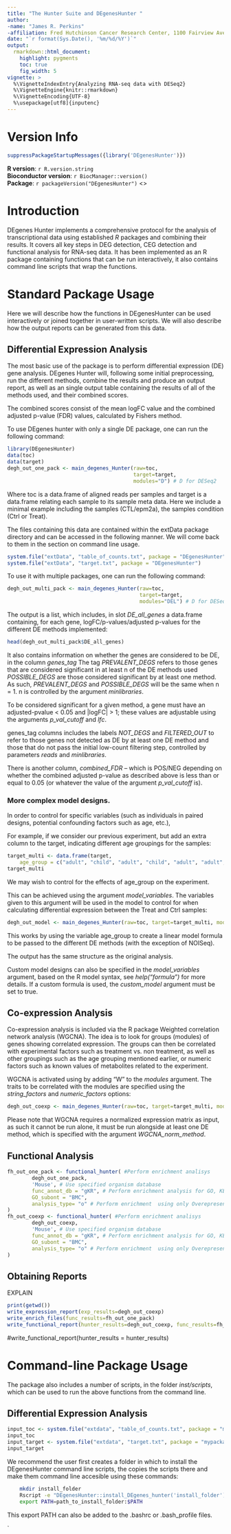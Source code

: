 ```yaml
---
title: "The Hunter Suite and DEgenesHunter "
author:
-name: "James R. Perkins"
-affiliation: Fred Hutchinson Cancer Research Center, 1100 Fairview Ave. N., P.O. Box 19024, Seattle, WA, USA 98109–1024
date: "`r format(Sys.Date(), '%m/%d/%Y')`"
output:
  rmarkdown::html_document:
    highlight: pygments
    toc: true
    fig_width: 5
vignette: >
  %\VignetteIndexEntry{Analyzing RNA-seq data with DESeq2}
  %\VignetteEngine{knitr::rmarkdown}
  %\VignetteEncoding{UTF-8}
  %\usepackage[utf8]{inputenc}
---
```


# Version Info
```r
suppressPackageStartupMessages({library('DEgenesHunter')})
```

 <p>
 **R version**: `r R.version.string`
 <br />
 **Bioconductor version**: `r BiocManager::version()`
 <br />
 **Package**: `r packageVersion("DEgenesHunter")`
 <\p>

# Introduction

DEgenes Hunter implements a comprehensive protocol for the analysis of transcriptional data using established *R* packages and combining their 
results. It covers all key steps in DEG detection, CEG detection and functional analysis for RNA-seq data. It has been implemented as an R package 
containing functions that can be run interactively, it also contains command line scripts that wrap the functions.

# Standard Package Usage

Here we will describe how the functions in DEgenesHunter can be used interactively or joined together in user-written scripts. We will also describe
how the output reports can be generated from this data.

## Differential Expression Analysis

The most basic use of the package is to perform differential expression (DE) gene analysis. DEgenes Hunter will, following some initial 
preprocessing, run the different methods, combine the results and produce an output report, as well as an single output table containing the 
results of all of the methods used, and their combined scores.

The combined scores consist of the mean logFC value and the combined adjusted p-value (FDR) values, calculated by Fishers method.

To use DEgenes hunter with only a single DE package, one can run the following command:

```r
library(DEgenesHunter)
data(toc)
data(target)
degh_out_one_pack <- main_degenes_Hunter(raw=toc, 
                                         target=target,
                                         modules="D") # D for DESeq2
```

Where toc is a data.frame of aligned reads per samples and target is a data.frame relating each sample to its sample meta data. Here we include a 
minimal example including the samples (CTL/epm2a), the samples condition (Ctrl or Treat).

The files containing this data are contained within the extData package directory and can be accessed in the following manner. We will come back to them in the 
section on command line usage.

```r
system.file("extData", "table_of_counts.txt", package = "DEgenesHunter")
system.file("extData", "target.txt", package = "DEgenesHunter")
```

To use it with multiple packages, one can run the following command:

```r
degh_out_multi_pack <- main_degenes_Hunter(raw=toc, 
                                           target=target, 
                                           modules="DEL") # D for DESeq2, E for EdgeR, L for limma
```

The output is a list, which includes, in slot *DE_all_genes* a data.frame containing, for each gene, 
logFC/p-values/adjusted p-values for the different DE methods implemented:

```r
head(degh_out_multi_pack$DE_all_genes)
```

It also contains information on whether the genes are considered to be DE, in the column *genes_tag*
The tag *PREVALENT_DEGS* refers to those genes that are considered significant in at least n of the DE methods used
*POSSIBLE_DEGS* are those considered significant by at least one method. As such, *PREVALENT_DEGS* and *POSSIBLE_DEGS* will be the same 
when n = 1. n is controlled by the argument *minlibraries*.

To be considered significant for a given method, a gene must have an adjusted-pvalue < 0.05 and |logFC| > 1; these values are adjustable 
using the arguments *p_val_cutoff* and *lfc*.

genes_tag columns includes the labels *NOT_DEGS* and *FILTERED_OUT* to refer to those genes not detected as DE by at least one DE method 
and those that do not pass the initial low-count filtering step, controlled by parameters *reads* and *minlibraries*.

There is another column, *combined_FDR* – which is POS/NEG depending on whether the combined adjusted p-value as described above is less 
than or equal to 0.05 (or whatever the value of the argument *p_val_cutoff* is).

### More complex model designs.

In order to control for specific variables (such as individuals in paired designs, potential confounding factors such as age, etc.), 

For example, if we consider our previous experiment, but add an extra column to the target, indicating different age groupings for the samples:

```r
target_multi <- data.frame(target,
	age_group = c("adult", "child", "adult", "child", "adult", "adult", "child"))
target_multi
```

We may wish to control for the effects of age_group on the experiment.

This can be achieved using the argument *model_variables*. The variables given to this argument will be used in the model to control for when calculating
differential expression between the Treat and Ctrl samples:

```r
degh_out_model <- main_degenes_Hunter(raw=toc, target=target_multi, modules="D", model_variables="age_group")
```

This works by using the variable age_group to create a linear model formula to be passed to the different DE methods (with the exception of NOISeq). 

The output has the same structure as the original analysis.

Custom model designs can also be specified in the *model_variables* argument, based on the R model syntax, 
see *help("formula")* for more details. If a custom formula is used, the *custom_model* argument must be set to true.


## Co-expression Analysis

Co-expression analysis is included via the R package Weighted correlation network analysis (WGCNA). The idea is to look for groups (modules) of genes showing correlated expression.
The groups can then be correlated with experimental factors such as treatment vs. non treatment, as well as other groupings such as the age 
grouping mentioned earlier, or numeric factors such as known values of metabolites related to the experiment. 

WGCNA is activated using by adding "W" to the *modules* argument. The traits to be correlated with the modules are specified using the *string_factors* and *numeric_factors* options:

```r
degh_out_coexp <- main_degenes_Hunter(raw=toc, target=target_multi, modules="DW", string_factors="age_group")
```

Please note that WGCNA requires a normalized expression matrix as input, as such it cannot be run alone, it must be run alongside at 
least one DE method, which is specified with the argument *WGCNA_norm_method*.

## Functional Analysis


```r
fh_out_one_pack <- functional_hunter( #Perform enrichment analisys
        degh_out_one_pack,
        'Mouse', # Use specified organism database 
        func_annot_db = "gKR", # Perform enrichment analysis for GO, KEGG and Reactome
        GO_subont = "BMC",
        analysis_type= "o" # Perform enrichment  using only Overepresentation analysis (Not GSEA)
)
fh_out_coexp <- functional_hunter( #Perform enrichment analisys
        degh_out_coexp,
        'Mouse', # Use specified organism database 
        func_annot_db = "gKR", # Perform enrichment analysis for GO, KEGG and Reactome
        GO_subont = "BMC",
        analysis_type= "o" # Perform enrichment  using only Overepresentation analysis (Not GSEA)
)
```

## Obtaining Reports

EXPLAIN

```r
print(getwd())
write_expression_report(exp_results=degh_out_coexp)
write_enrich_files(func_results=fh_out_one_pack)
write_functional_report(hunter_results=degh_out_coexp, func_results=fh_out_coexp)
```
#write_functional_report(hunter_results = hunter_results)

# Command-line Package Usage


The package also includes a number of scripts, in the folder *inst/scripts*, which can be used to run the above functions from the command line.

## Differential Expression Analysis

```r
input_toc <- system.file("extdata", "table_of_counts.txt", package = "mypackage")
input_toc
input_target <- system.file("extdata", "target.txt", package = "mypackage")
input_target
```

We recommend the user first creates a folder in which to install the DEgenesHunter command line scripts, the copies the scripts there and make them command line accesible using these commands:

```bash
    mkdir install_folder
    Rscript -e "DEgenesHunter::install_DEgenes_hunter('install_folder')"
    export PATH=path_to_install_folder:$PATH
```



This export PATH can also be added to the .bashrc or .bash_profile files.





`



